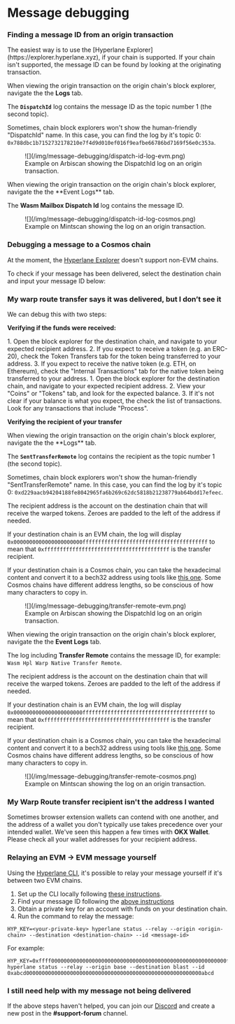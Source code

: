 

# Message debugging

###

### Finding a message ID from an origin transaction

<Tabs groupId="finding-message-id">
<TabItem value="evm" label="EVM Origin">
The easiest way is to use the [Hyperlane Explorer](https://explorer.hyperlane.xyz), if your chain is supported. If your chain isn't supported, the message ID can be found by looking at the originating transaction.

When viewing the origin transaction on the origin chain's block explorer, navigate the the **Logs** tab.

The **`DispatchId`** log contains the message ID as the topic number 1 (the second topic).

Sometimes, chain block explorers won't show the human-friendly "DispatchId" name. In this case, you can find the log by it's topic 0: `0x788dbc1b7152732178210e7f4d9d010ef016f9eafbe66786bd7169f56e0c353a`.

<figure>
![](/img/message-debugging/dispatch-id-log-evm.png)
<figcaption>Example on Arbiscan showing the DispatchId log on an origin transaction.</figcaption>
</figure>

</TabItem>
<TabItem value="cosmos" label="Cosmos Origin">
When viewing the origin transaction on the origin chain's block explorer, navigate the the **Event Logs** tab.

The **Wasm Mailbox Dispatch Id** log contains the message ID.

<figure>
![](/img/message-debugging/dispatch-id-log-cosmos.png)
<figcaption>Example on Mintscan showing the log on an origin transaction.</figcaption>
</figure>
</TabItem>
</Tabs>

### Debugging a message to a Cosmos chain

At the moment, the [Hyperlane Explorer](https://explorer.hyperlane.xyz) doesn't support non-EVM chains.

To check if your message has been delivered, select the destination chain and input your message ID below:

<CosmosMessageDelivered />

### My warp route transfer says it was delivered, but I don’t see it

We can debug this with two steps:

**Verifying if the funds were received:**

<Tabs groupId="verifying-received-funds">
<TabItem value="evm" label="EVM Destination">
1. Open the block explorer for the destination chain, and navigate to your expected recipient address.
2. If you expect to receive a token (e.g. an ERC-20), check the Token Transfers tab for the token being transferred to your address.
3. If you expect to receive the native token (e.g. ETH, on Ethereum), check the "Internal Transactions" tab for the native token being transferred to your address.
</TabItem>
<TabItem value="cosmos" label="Cosmos Destination">
1. Open the block explorer for the destination chain, and navigate to your expected recipient address.
2. View your "Coins" or "Tokens" tab, and look for the expected balance.
3. If it's not clear if your balance is what you expect, the check the list of transactions. Look for any transactions that include "Process".
</TabItem>
</Tabs>

**Verifying the recipient of your transfer**

<Tabs groupId="verifying-recipient">
<TabItem value="evm" label="EVM Origin">
When viewing the origin transaction on the origin chain's block explorer, navigate the the **Logs** tab.

The **`SentTransferRemote`** log contains the recipient as the topic number 1 (the second topic).

Sometimes, chain block explorers won't show the human-friendly "SentTransferRemote" name. In this case, you can find the log by it's topic 0: `0xd229aacb94204188fe8042965fa6b269c62dc5818b21238779ab64bdd17efeec`.

The recipient address is the account on the destination chain that will receive the warped tokens. Zeroes are padded to the left of the address if needed.

If your destination chain is an EVM chain, the log will display `0x0000000000000000000000ffffffffffffffffffffffffffffffffffffffff` to mean that `0xffffffffffffffffffffffffffffffffffffffff` is the transfer recipient.

If your destination chain is a Cosmos chain, you can take the hexadecimal content and convert it to a bech32 address using tools like [this one](https://www.bech32converter.com). Some Cosmos chains have different address lengths, so be conscious of how many characters to copy in.

<figure>
![](/img/message-debugging/transfer-remote-evm.png)
<figcaption>Example on Arbiscan showing the DispatchId log on an origin transaction.</figcaption>
</figure>

</TabItem>
<TabItem value="cosmos" label="Cosmos Origin">

When viewing the origin transaction on the origin chain's block explorer, navigate the the **Event Logs** tab.

The log including **Transfer Remote** contains the message ID, for example: `Wasm Hpl Warp Native Transfer Remote`.

The recipient address is the account on the destination chain that will receive the warped tokens. Zeroes are padded to the left of the address if needed.

If your destination chain is an EVM chain, the log will display `0x0000000000000000000000ffffffffffffffffffffffffffffffffffffffff` to mean that `0xffffffffffffffffffffffffffffffffffffffff` is the transfer recipient.

If your destination chain is a Cosmos chain, you can take the hexadecimal content and convert it to a bech32 address using tools like [this one](https://www.bech32converter.com). Some Cosmos chains have different address lengths, so be conscious of how many characters to copy in.

<figure>
![](/img/message-debugging/transfer-remote-cosmos.png)
<figcaption>Example on Mintscan showing the log on an origin transaction.</figcaption>
</figure>
</TabItem>
</Tabs>

### My Warp Route transfer recipient isn't the address I wanted

Sometimes browser extension wallets can contend with one another, and the address of a wallet you don't typically use takes precedence over your intended wallet. We've seen this happen a few times with **OKX Wallet**. Please check all your wallet addresses for your recipient address.

### Relaying an EVM → EVM message yourself

Using the [Hyperlane CLI](/docs/reference/cli.mdx), it's possible to relay your message yourself if it's between two EVM chains.

1. Set up the CLI locally following [these instructions](/docs/reference/cli.mdx).
2. Find your message ID following the [above instructions](#finding-a-message-id-from-an-origin-transaction)
3. Obtain a private key for an account with funds on your destination chain.
3. Run the command to relay the message:
```
HYP_KEY=<your-private-key> hyperlane status --relay --origin <origin-chain> --destination <destination-chain> --id <message-id>
```

For example:
```
HYP_KEY=0xffff00000000000000000000000000000000000000000000000000000000ffff hyperlane status --relay --origin base --destination blast --id 0xabcd00000000000000000000000000000000000000000000000000000000abcd
```

### I still need help with my message not being delivered

If the above steps haven't helped, you can join our [Discord](https://discord.com/invite/hyperlane) and create a new post in the **#support-forum** channel.
